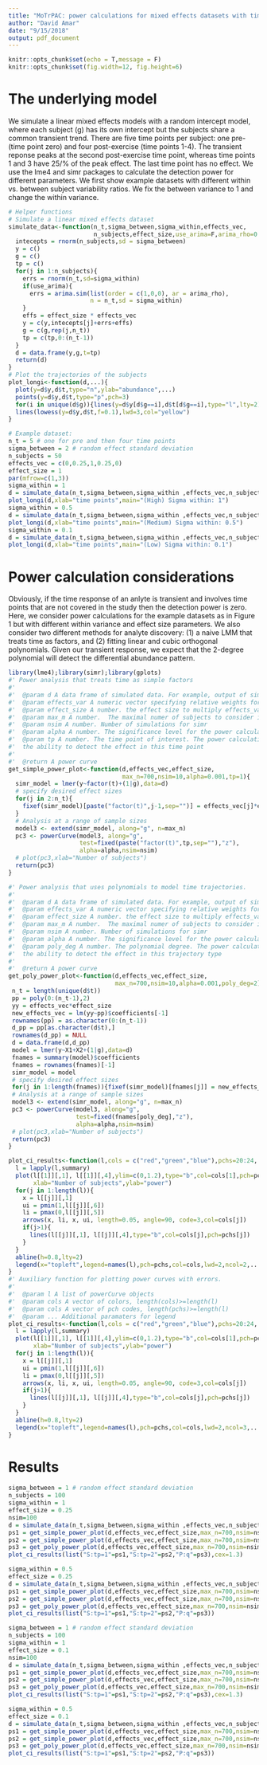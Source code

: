 ```yaml
---
title: "MoTrPAC: power calculations for mixed effects datasets with time"
author: "David Amar"
date: "9/15/2018"
output: pdf_document
---
```


```r
knitr::opts_chunk$set(echo = T,message = F)
knitr::opts_chunk$set(fig.width=12, fig.height=6) 
```

# The underlying model

We simulate a linear mixed effects models with a random intercept model, where each subject (g) has its own intercept but the subjects share a common transient trend. There are five time points per subject: one pre- (time point zero) and four post-exercise (time points 1-4). The transient reponse peaks at the second post-exercise time point, whereas time points 1 and 3 have 25/% of the peak effect. The last time point has no effect. We use the lme4 and simr packages to calculate the detection power for different parameters. We first show example datasets with different within vs. between subject variability ratios. We fix the between variance to 1 and change the within variance.

```r
# Helper functions
# Simulate a linear mixed effects dataset
simulate_data<-function(n_t,sigma_between,sigma_within,effects_vec,
                        n_subjects,effect_size,use_arima=F,arima_rho=0.5){
  intecepts = rnorm(n_subjects,sd = sigma_between)
  y = c()
  g = c()
  tp = c()
  for(j in 1:n_subjects){
    errs = rnorm(n_t,sd=sigma_within)
    if(use_arima){
      errs = arima.sim(list(order = c(1,0,0), ar = arima_rho),
                       n = n_t,sd = sigma_within) 
    }
    effs = effect_size * effects_vec
    y = c(y,intecepts[j]+errs+effs)
    g = c(g,rep(j,n_t))
    tp = c(tp,0:(n_t-1))
  }
  d = data.frame(y,g,t=tp)
  return(d)
}
# Plot the trajectories of the subjects
plot_longi<-function(d,...){
  plot(y=d$y,d$t,type="n",ylab="abundance",...)
  points(y=d$y,d$t,type="p",pch=3)
  for(i in unique(d$g)){lines(y=d$y[d$g==i],d$t[d$g==i],type="l",lty=2)} 
  lines(lowess(y=d$y,d$t,f=0.1),lwd=3,col="yellow") 
}

# Example dataset:
n_t = 5 # one for pre and then four time points
sigma_between = 2 # random effect standard deviation
n_subjects = 50
effects_vec = c(0,0.25,1,0.25,0)
effect_size = 1
par(mfrow=c(1,3))
sigma_within = 1
d = simulate_data(n_t,sigma_between,sigma_within ,effects_vec,n_subjects,effect_size)
plot_longi(d,xlab="time points",main="(High) Sigma within: 1")
sigma_within = 0.5
d = simulate_data(n_t,sigma_between,sigma_within ,effects_vec,n_subjects,effect_size)
plot_longi(d,xlab="time points",main="(Medium) Sigma within: 0.5")
sigma_within = 0.1
d = simulate_data(n_t,sigma_between,sigma_within ,effects_vec,n_subjects,effect_size)
plot_longi(d,xlab="time points",main="(Low) Sigma within: 0.1")
```

# Power calculation considerations

Obviously, if the time response of an anlyte is transient and involves time points that are not covered in the study then the detection power is zero. Here, we consider power calculations for the example datasets as in Figure 1 but with different within variance and effect size parameters. We also consider two different methods for analyte discovery: (1) a naive LMM that treats time as factors, and (2) fitting linear and cubic orthogonal polynomials. Given our transient response, we expect that the 2-degree polynomial will detect the differential abundance pattern.

```r
library(lme4);library(simr);library(gplots)
#' Power analysis that treats time as simple factors
#' 
#'  @param d A data frame of simulated data. For example, output of simulate_data
#'  @param effects_var A numeric vector specifying relative weights for a trajectory
#'  @param effect_size A number. the effect size to multiply effects_var by
#'  @param max_m A number.  The maximal numer of subjects to consider in calculations
#'  @param nsim A number. Number of simulations for simr
#'  @param alpha A number. The significance level for the power calculations
#'  @param tp A number. The time point of interest. The power calculation focuses on 
#'  the ability to detect the effect in this time point
#'  
#'  @return A power curve
get_simple_power_plot<-function(d,effects_vec,effect_size,
                                max_n=700,nsim=10,alpha=0.001,tp=1){
  simr_model = lmer(y~factor(t)+(1|g),data=d)
  # specify desired effect sizes
  for(j in 2:n_t){
    fixef(simr_model)[paste("factor(t)",j-1,sep="")] = effects_vec[j]*effect_size
  }
  # Analysis at a range of sample sizes
  model3 <- extend(simr_model, along="g", n=max_n)
  pc3 <- powerCurve(model3, along="g",
                    test=fixed(paste("factor(t)",tp,sep=""),"z"),
                    alpha=alpha,nsim=nsim)
  # plot(pc3,xlab="Number of subjects")
  return(pc3)
}

#' Power analysis that uses polynomials to model time trajectories.
#' 
#'  @param d A data frame of simulated data. For example, output of simulate_data
#'  @param effects_var A numeric vector specifying relative weights for a trajectory
#'  @param effect_size A number. the effect size to multiply effects_var by
#'  @param max_m A number.  The maximal numer of subjects to consider in calculations
#'  @param nsim A number. Number of simulations for simr
#'  @param alpha A number. The significance level for the power calculations
#'  @param poly_deg A number. The polynomial degree. The power calculation focuses on 
#'  the ability to detect the effect in this trajectory type
#'  
#'  @return A power curve
get_poly_power_plot<-function(d,effects_vec,effect_size,
                              max_n=700,nsim=10,alpha=0.001,poly_deg=2){
 n_t = length(unique(d$t)) 
 pp = poly(0:(n_t-1),2)
 yy = effects_vec*effect_size
 new_effects_vec = lm(yy~pp)$coefficients[-1]
 rownames(pp) = as.character(0:(n_t-1))
 d_pp = pp[as.character(d$t),]
 rownames(d_pp) = NULL
 d = data.frame(d,d_pp)
 model = lmer(y~X1+X2+(1|g),data=d)
 fnames = summary(model)$coefficients
 fnames = rownames(fnames)[-1]
 simr_model = model
 # specify desired effect sizes
 for(j in 1:length(fnames)){fixef(simr_model)[fnames[j]] = new_effects_vec[j]}
 # Analysis at a range of sample sizes
 model3 <- extend(simr_model, along="g", n=max_n)
 pc3 <- powerCurve(model3, along="g",
                   test=fixed(fnames[poly_deg],"z"),
                   alpha=alpha,nsim=nsim)
 # plot(pc3,xlab="Number of subjects")
 return(pc3)
}

plot_ci_results<-function(l,cols = c("red","green","blue"),pchs=20:24,...){
  l = lapply(l,summary)
  plot(l[[1]][,1], l[[1]][,4],ylim=c(0,1.2),type="b",col=cols[1],pch=pchs[1],
       xlab="Number of subjects",ylab="power")
  for(j in 1:length(l)){
    x = l[[j]][,1]
    ui = pmin(1,l[[j]][,6])
    li = pmax(0,l[[j]][,5])
    arrows(x, li, x, ui, length=0.05, angle=90, code=3,col=cols[j])  
    if(j>1){
      lines(l[[j]][,1], l[[j]][,4],type="b",col=cols[j],pch=pchs[j])
    }
  }
  abline(h=0.8,lty=2)
  legend(x="topleft",legend=names(l),pch=pchs,col=cols,lwd=2,ncol=2,...)
}
#' Auxiliary function for plotting power curves with errors.
#' 
#'  @param l A list of powerCurve objects
#'  @param cols A vector of colors, length(cols)>=length(l)
#'  @param cols A vector of pch codes, length(pchs)>=length(l)
#'  @param ... Additional paramaters for legend
plot_ci_results<-function(l,cols = c("red","green","blue"),pchs=20:24,...){
  l = lapply(l,summary)
  plot(l[[1]][,1], l[[1]][,4],ylim=c(0,1.2),type="b",col=cols[1],pch=pchs[1],
       xlab="Number of subjects",ylab="power")
  for(j in 1:length(l)){
    x = l[[j]][,1]
    ui = pmin(1,l[[j]][,6])
    li = pmax(0,l[[j]][,5])
    arrows(x, li, x, ui, length=0.05, angle=90, code=3,col=cols[j])  
    if(j>1){
      lines(l[[j]][,1], l[[j]][,4],type="b",col=cols[j],pch=pchs[j])
    }
  }
  abline(h=0.8,lty=2)
  legend(x="topleft",legend=names(l),pch=pchs,col=cols,lwd=2,ncol=3,...)
}
```

# Results

```r
sigma_between = 1 # random effect standard deviation
n_subjects = 100
sigma_within = 1
effect_size = 0.25
nsim=100
d = simulate_data(n_t,sigma_between,sigma_within ,effects_vec,n_subjects,effect_size)
ps1 = get_simple_power_plot(d,effects_vec,effect_size,max_n=700,nsim=nsim,alpha=0.001,tp=2)
ps2 = get_simple_power_plot(d,effects_vec,effect_size,max_n=700,nsim=nsim,alpha=0.001,tp=1)
ps3 = get_poly_power_plot(d,effects_vec,effect_size,max_n=700,nsim=nsim,alpha=0.001)
plot_ci_results(list("S:tp=1"=ps1,"S:tp=2"=ps2,"P:q"=ps3),cex=1.3)
```


```r
sigma_within = 0.5
effect_size = 0.25
d = simulate_data(n_t,sigma_between,sigma_within ,effects_vec,n_subjects,effect_size)
ps1 = get_simple_power_plot(d,effects_vec,effect_size,max_n=700,nsim=nsim,alpha=0.001,tp=2)
ps2 = get_simple_power_plot(d,effects_vec,effect_size,max_n=700,nsim=nsim,alpha=0.001,tp=1)
ps3 = get_poly_power_plot(d,effects_vec,effect_size,max_n=700,nsim=nsim,alpha=0.001)
plot_ci_results(list("S:tp=1"=ps1,"S:tp=2"=ps2,"P:q"=ps3))
```

```r
sigma_between = 1 # random effect standard deviation
n_subjects = 100
sigma_within = 1
effect_size = 0.1
nsim=100
d = simulate_data(n_t,sigma_between,sigma_within ,effects_vec,n_subjects,effect_size)
ps1 = get_simple_power_plot(d,effects_vec,effect_size,max_n=700,nsim=nsim,alpha=0.001,tp=2)
ps2 = get_simple_power_plot(d,effects_vec,effect_size,max_n=700,nsim=nsim,alpha=0.001,tp=1)
ps3 = get_poly_power_plot(d,effects_vec,effect_size,max_n=700,nsim=nsim,alpha=0.001)
plot_ci_results(list("S:tp=1"=ps1,"S:tp=2"=ps2,"P:q"=ps3),cex=1.3)
```


```r
sigma_within = 0.5
effect_size = 0.1
d = simulate_data(n_t,sigma_between,sigma_within ,effects_vec,n_subjects,effect_size)
ps1 = get_simple_power_plot(d,effects_vec,effect_size,max_n=700,nsim=nsim,alpha=0.001,tp=2)
ps2 = get_simple_power_plot(d,effects_vec,effect_size,max_n=700,nsim=nsim,alpha=0.001,tp=1)
ps3 = get_poly_power_plot(d,effects_vec,effect_size,max_n=700,nsim=nsim,alpha=0.001)
plot_ci_results(list("S:tp=1"=ps1,"S:tp=2"=ps2,"P:q"=ps3))
```

